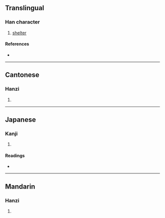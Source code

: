 {{also|帡}}
{{character info/new}}
==Translingual==

===Han character===
{{Han char|rn=50|rad=巾|as=08|sn=11|four=|canj=LBYJJ|ids=⿰巾幷}}

# [[shelter]]

====References====
* {{Han ref|kx=0332.190|dkj=08938|hdz=10745.070|uh=5E32|ud=24114}}

----

==Cantonese==

===Hanzi===
{{yue-hanzi|jyut=[[ping4]]|y=ping4}}

# {{defn|lang=yue|sort=巾08}}

----

==Japanese==

===Kanji===
{{ja-kanji|grade=|rs=巾08}}

# {{defn|lang=ja|sort=巾08}}

====Readings====
* {{ja-readings|on=[[へい]] (hei), [[ひよう]] (hiyō), [[びょう]] (byō)|kun=[[おおう]] (oou)}}

----

==Mandarin==

===Hanzi===
{{cmn-hanzi|pin=[[píng]] ([[ping2]]), [[jiān]] ([[jian1]]), [[jiǎn]] ([[jian3]])|wg=p'ing<sup>2</sup>, chien<sup>1</sup>, chien<sup>3</sup>}}

# {{defn|lang=cmn|sort=巾08}}